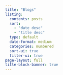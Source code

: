 ```yaml
---
title: "Blogs"
listing:
  contents: posts
  sort: 
    - "date desc"
    - "title desc"
  type: default
  date-format: medium
  categories: numbered
  sort-ui: true
  filter-ui: true
page-layout: full
title-block-banner: true
---
```



